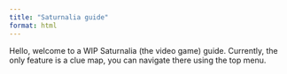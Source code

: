 ```yaml
---
title: "Saturnalia guide"
format: html
---
```


Hello, welcome to a WIP Saturnalia (the video game) guide. Currently, the only feature is a clue map, you can navigate there using the top menu.